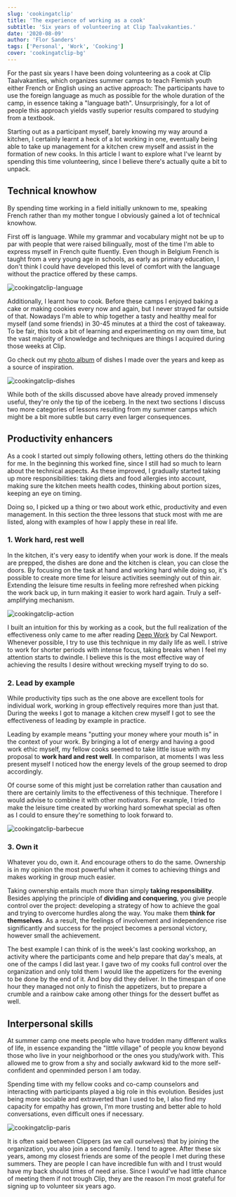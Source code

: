 ```yaml
---
slug: 'cookingatclip'
title: 'The experience of working as a cook'
subtitle: 'Six years of volunteering at Clip Taalvakanties.'
date: '2020-08-09'
author: 'Flor Sanders'
tags: ['Personal', 'Work', 'Cooking']
cover: 'cookingatclip-bg'
---
```


For the past six years I have been doing volunteering as a cook at Clip  Taalvakanties, which organizes summer camps to teach Flemish youth  either French or English using an active approach: The participants have to use the foreign language as much as possible for the whole duration  of the camp, in essence taking a "language bath". Unsurprisingly, for a  lot of people this approach yields vastly superior results compared to  studying from a textbook.

Starting out as a participant myself, barely knowing my way  around a kitchen, I certainly learnt a heck of a lot working in one,  eventually being able to take up management for a kitchen crew myself  and assist in the formation of new cooks. In this article I want to  explore what I've learnt by spending this time volunteering, since I  believe there's actually quite a bit to unpack.

## Technical knowhow

By spending time working in a field initially unknown to me, speaking French rather than my mother tongue I obviously gained a lot  of technical knowhow.

First off is language. While my grammar and vocabulary might not be up  to par with people that were raised bilingually, most of the time I'm  able to express myself in French quite fluently.             Even though in Belgium French is taught from a very young  age in schools, as early as primary education, I don't think I could  have developed this level of comfort with the language without the  practice offered by these camps.

![cookingatclip-language](cookingatclip.assets/cookingatclip-language.jpg) 

Additionally, I learnt how to cook. Before these camps I enjoyed baking a cake or making cookies every now and again, but I never strayed far  outside of that. Nowadays I'm able to whip together a tasty and healthy meal for myself (and some friends) in 30-45 minutes at a third the cost  of takeaway. To be fair, this took a bit of learning and experimenting on my own time, but the vast majority of knowledge and techniques are  things I acquired during those weeks at Clip.

Go check out my [photo album](https://photos.app.goo.gl/RFa5tXw5w2AeBb3x8) of dishes I made over the years and keep as a source of inspiration.

![cookingatclip-dishes](cookingatclip.assets/cookingatclip-dishes.jpg)

While both of the skills discussed above have already proved immensely useful, they're only the tip of the iceberg. In the next two sections I discuss two more categories of  lessons resulting from my summer camps which might be a bit more subtle  but carry even larger consequences.

## Productivity enhancers

As a cook I started out simply following others, letting  others do the thinking for me. In the beginning this worked fine, since I still had so much to learn about the technical aspects. As these improved, I gradually started taking up more  responsibilities: taking diets and food allergies into account, making  sure the kitchen meets health codes, thinking about portion sizes,  keeping an eye on timing.

Doing so, I picked up a thing or two about work ethic,  productivity and even management. In this section the three lessons that stuck most with me are listed, along with examples of how I apply these in real life.

### 1. Work hard, rest well

In the kitchen, it's very easy to identify when your work is done. If the meals are prepped, the dishes are done and the kitchen is  clean, you can close the doors. By focusing on the task at hand and working hard while doing so, it's possible to create more time for leisure activities seemingly  out of thin air. Extending the leisure time results in feeling more refreshed when picking the work back up, in turn making it easier to work hard  again. Truly a self-amplifying mechanism.

![cookingatclip-action](cookingatclip.assets/cookingatclip-action.jpg)

I built an intuition for this by working as a cook, but the  full realization of the effectiveness only came to me after reading [Deep Work](https://www.calnewport.com/books/deep-work/) by Cal Newport. Whenever possible, I try to use this technique in my daily  life as well. I strive to work for shorter periods with intense focus,  taking breaks when I feel my attention starts to dwindle. I believe this is the most effective way of achieving the  results I desire without wrecking myself trying to do so.

### 2. Lead by example

While productivity tips such as the one above are excellent  tools for individual work, working in group effectively requires more  than just that. During the weeks I got to manage a kitchen crew myself I got to see the effectiveness of leading by example in practice.

Leading by example means "putting your money where your  mouth is" in the context of your work.            By bringing a lot of energy and having a good work ethic  myself, my fellow cooks seemed to take little issue with my proposal to **work hard and rest well**. In comparison, at moments I was less present myself I  noticed how the energy levels of the group seemed to drop accordingly.          

Of course some of this might just be correlation rather than causation and there are certainly limits to the effectiveness of this  technique. Therefore I would advise to combine it with other  motivators. For example, I tried to make the leisure time created by  working hard somewhat special as often as I could to ensure they're  something to look forward to.

![cookingatclip-barbecue](cookingatclip.assets/cookingatclip-barbecue.jpg)

### 3. Own it

Whatever you do, own it. And encourage others to do the  same. Ownership is in my opinion the most powerful when it comes to  achieving things and makes working in group much easier.

Taking ownership entails much more than simply **taking responsibility**. Besides applying the principle of **dividing and conquering**, you give people control over the project: developing a strategy of how  to achieve the goal and trying to overcome hurdles along the way. You make them **think for themselves**. As a result, the feelings of involvement and independence  rise significantly and success for the project becomes a personal  victory, however small the achievement.

The best example I can think of is the week's last cooking  workshop, an activity where the participants come and help prepare that  day's meals, at one of the camps I did last year. I gave two of my cooks full control over the organization  and only told them I would like the appetizers for the evening to be  done by the end of it. And boy did they deliver. In the timespan of one hour they  managed not only to finish the appetizers, but to prepare a crumble and a rainbow cake among other things for the dessert buffet as well.

## Interpersonal skills

 At summer camp one meets people who have trodden many  different walks of life, in essence expanding the "little village" of  people you know beyond those who live in your neighborhood or the ones  you study/work with. This allowed me to grow from a shy and socially awkward kid  to the more self-confident and openminded person I am today.

Spending time with my fellow cooks and co-camp counselors  and interacting with participants played a big role in this evolution. Besides just being more sociable and extraverted than I used to be, I also find my capacity for empathy has grown, I'm more trusting and better able to hold conversations, even difficult ones if  necessary.

![cookingatclip-paris](cookingatclip.assets/cookingatclip-paris.jpg)

It is often said between Clippers (as we call ourselves)  that by joining the organization, you also join a second family. I tend  to agree. After these six years, among my closest friends are some of  the people I met during these summers. They are people I can have incredible fun with and I trust  would have my back should times of need arise. Since I would've had little chance of meeting them if not  trough Clip, they are the reason I'm most grateful for signing up to volunteer six years ago.